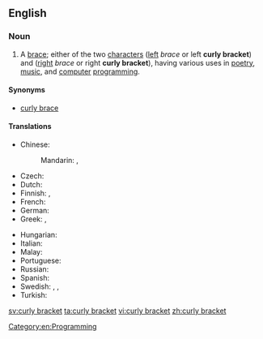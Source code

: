==English==
{{rfc|weird formatting}}

===Noun===
{{en-noun|sg=[[curly]] [[bracket]]}}

# A [[brace]]; either of the two [[character]]s ''{{unsupported|left curly bracket}}'' ([[left]] ''brace'' or left '''curly bracket''') and ''{{unsupported|right curly bracket}}'' ([[right]] ''brace'' or right '''curly bracket'''), having various uses in [[poetry]], [[music]], and [[computer]] [[programming]].

====Synonyms====
* [[curly brace]]

====Translations====
{{trans-top|character}}
* Chinese:
*: Mandarin: {{t|cmn|波形括號|sc=Hani}}, {{t|cmn|波形括号|tr=bōxíng kuòhào|sc=Hani}}
* Czech: {{t-|cs|složená závorka|f}}
* Dutch: {{t+|nl|accolade}}
* Finnish: {{t-|fi|aaltosulku}}, {{t-|fi|aaltosulkumerkki}}
* French: {{t+|fr|accolade|f}}
* German: {{t-|de|geschweifte Klammer|f}}
* Greek: {{t-|el|μύστακας|m}}, {{t+|el|άγκιστρο|n}}
{{trans-mid}}
* Hungarian: {{t-|hu|kapcsos zárójel}}
* Italian: {{t-|it|parentesi graffa}}
* Malay: {{t-|ms|tanda kurung dakap}}
* Portuguese: {{t+|pt|chave}}
* Russian: {{t-|ru|фигурная скобка|f|tr=figúrnaja skóbka}}
* Spanish: {{t+|es|llave|f}}
* Swedish: {{t+|sv|klammerparentes|c}}, {{t-|sv|måsvingeparentes|c}}, {{t+|sv|krullparentes|c}}
* Turkish: {{t-|tr|küme parantezi}}
{{trans-bottom}}

[[Category:en:Programming]]

[[sv:curly bracket]]
[[ta:curly bracket]]
[[vi:curly bracket]]
[[zh:curly bracket]]